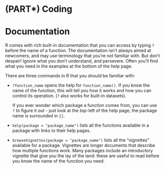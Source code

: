 
# (PART\*) Coding {-} 

# Documentation

R comes with rich built-in documentation that you can access by typing `?` before the name of a function. The documentation isn't always aimed at newcomers, and may use terminology that you're not familiar with. But don't despair! Ignore what you don't understand, and persevere. Often you'll find what you need in the examples at the bottom of the help page.

There are three commands in R that you should be familiar with:

* `?function_name` opens the help for `function_name()`. If you know
  the name of the function, this will tell you how it works and how you
  can control its operation. (`?` also works for built-in datasets).

  If you ever wonder which package a function comes from, you can
  use `?` to figure it out - just look at the top-left of the help page;
  the package name is surrounded in `{}`.

* `help(package = "package_name")` lists all the functions available in
  a package with links to their help pages.

* `browseVignettes(package = "package_name")` lists all the "vignettes"
  available for a package. Vignettes are longer documents that describe
  how multiple functions work. Many packages include an introductory vignette
  that give you the lay of the land: these are useful to read before
  you know the name of the function you need.

